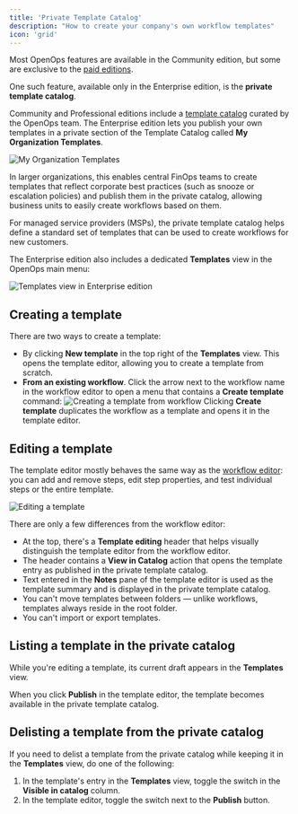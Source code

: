 ```yaml
---
title: 'Private Template Catalog'
description: "How to create your company's own workflow templates"
icon: 'grid'
---
```


Most OpenOps features are available in the Community edition, but some are exclusive to the [paid editions](https://www.openops.com/pricing/).

One such feature, available only in the Enterprise edition, is the **private template catalog**.

Community and Professional editions include a [template catalog](/workflow-management/workflow-templates/) curated by the OpenOps team. The Enterprise edition lets you publish your own templates in a private section of the Template Catalog called **My Organization Templates**.

![My Organization Templates](/images/paid/my-organization-templates.png)

In larger organizations, this enables central FinOps teams to create templates that reflect corporate best practices (such as snooze or escalation policies) and publish them in the private catalog, allowing business units to easily create workflows based on them.

For managed service providers (MSPs), the private template catalog helps define a standard set of templates that can be used to create workflows for new customers.

The Enterprise edition also includes a dedicated **Templates** view in the OpenOps main menu:

![Templates view in Enterprise edition](/images/paid/templates-view.png)

## Creating a template

There are two ways to create a template:
* By clicking **New template** in the top right of the **Templates** view. This opens the template editor, allowing you to create a template from scratch.
* **From an existing workflow**. Click the arrow next to the workflow name in the workflow editor to open a menu that contains a **Create template** command:
    ![Creating a template from workflow](/images/paid/create-template-from-workflow.png)
    Clicking **Create template** duplicates the workflow as a template and opens it in the template editor.

## Editing a template

The template editor mostly behaves the same way as the [workflow editor](/workflow-management/building-workflows/): you can add and remove steps, edit step properties, and test individual steps or the entire template.

![Editing a template](/images/paid/template-editor.png)

There are only a few differences from the workflow editor:
* At the top, there's a **Template editing** header that helps visually distinguish the template editor from the workflow editor.
* The header contains a **View in Catalog** action that opens the template entry as published in the private template catalog.
* Text entered in the **Notes** pane of the template editor is used as the template summary and is displayed in the private template catalog.
* You can't move templates between folders — unlike workflows, templates always reside in the root folder.
* You can't import or export templates.

## Listing a template in the private catalog

While you're editing a template, its current draft appears in the **Templates** view.

When you click **Publish** in the template editor, the template becomes available in the private template catalog.

## Delisting a template from the private catalog

If you need to delist a template from the private catalog while keeping it in the **Templates** view, do one of the following:
1. In the template's entry in the **Templates** view, toggle the switch in the **Visible in catalog** column.
2. In the template editor, toggle the switch next to the **Publish** button.

